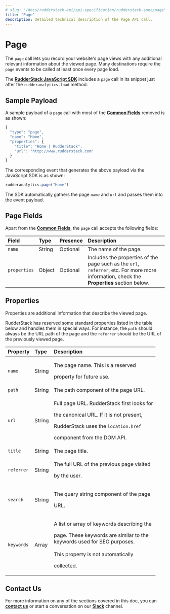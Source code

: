 ```yaml
---
# slug: "/docs/rudderstack-api/api-specification/rudderstack-spec/page"
title: "Page"
description: Detailed technical description of the Page API call.
---
```


# Page

The `page` call lets you record your website's page views with any additional relevant information about the viewed page. Many destinations require the `page` events to be called at least once every page load.

<div class="successBlock">

  The [**RudderStack JavaScript SDK**](../../../stream-sources/rudderstack-sdk-integration-guides/rudderstack-javascript-sdk/)
  includes a `page` call in its snippet just after the `rudderanalytics.load`
  method.
</div>

## Sample Payload

A sample payload of a `page` call with most of the [**Common Fields**](common-fields.md) removed is as shown:

```javascript
{
  "type": "page",
  "name": "Home",
  "properties": {
    "title": "Home | RudderStack",
    "url": "http://www.rudderstack.com"
  }
}
```

The corresponding event that generates the above payload via the JavaScript SDK is as shown:

```javascript
rudderanalytics.page("Home")
```

<div class="successBlock">

  The SDK automatically gathers the page `name` and `url` and passes them into
  the event payload.
</div>

## Page Fields

Apart from the [**Common Fields**](common-fields.md), the `page` call accepts the following fields:

| **Field**    | **Type** | **Presence** | **Description**                                                                                                                            |
| :----------- | :------- | :----------- | :----------------------------------------------------------------------------------------------------------------------------------------- |
| `name`       | String   | Optional     | The name of the page.                                                                                                                      |
| `properties` | Object   | Optional     | Includes the properties of the page such as the `url`, `referrer`, etc. For more more information, check the **Properties** section below. |

## Properties

Properties are additional information that describe the viewed page.

RudderStack has reserved some standard properties listed in the table below and handles them in special ways. For instance, the `path` should always be the URL path of the page and the `referrer` should be the URL of the previously viewed page.

<table>
  <thead>
    <tr>
      <th style="text-align:left">
        <b>Property</b>
      </th>
      <th style="text-align:left">
        <b>Type</b>
      </th>
      <th style="text-align:left">
        <b>Description</b>
      </th>
    </tr>
  </thead>
  <tbody>
    <tr>
      <td style="text-align:left">
        <code class="inline-code">name</code>
      </td>
      <td style="text-align:left">String</td>
      <td style="text-align:left">
        <p>The page name. This is a reserved</p>
        <p>property for future use.</p>
      </td>
    </tr>
    <tr>
      <td style="text-align:left">
        <code class="inline-code">path</code>
      </td>
      <td style="text-align:left">String</td>
      <td style="text-align:left">The path component of the page URL.</td>
    </tr>
    <tr>
      <td style="text-align:left">
        <code class="inline-code">url</code>
      </td>
      <td style="text-align:left">String</td>
      <td style="text-align:left">
        <p>Full page URL. RudderStack first looks for</p>
        <p>the canonical URL. If it is not present,</p>
        <p>
          RudderStack uses the <code class="inline-code">location.href</code>
        </p>
        <p>component from the DOM API.</p>
      </td>
    </tr>
    <tr>
      <td style="text-align:left">
        <code class="inline-code">title</code>
      </td>
      <td style="text-align:left">String</td>
      <td style="text-align:left">The page title.</td>
    </tr>
    <tr>
      <td style="text-align:left">
        <code class="inline-code">referrer</code>
      </td>
      <td style="text-align:left">String</td>
      <td style="text-align:left">
        <p>The full URL of the previous page visited</p>
        <p>by the user.</p>
      </td>
    </tr>
    <tr>
      <td style="text-align:left">
        <code class="inline-code">search</code>
      </td>
      <td style="text-align:left">String</td>
      <td style="text-align:left">
        <p>The query string component of the page</p>
        <p>URL.</p>
      </td>
    </tr>
    <tr>
      <td style="text-align:left">
        <code class="inline-code">keywords</code>
      </td>
      <td style="text-align:left">Array</td>
      <td style="text-align:left">
        <p>A list or array of keywords describing the</p>
        <p>
          page. These keywords are similar to the
          <br />
          keywords used for SEO purposes.
          <br />
          <br />
          This property is not automatically
        </p>
        <p>collected.</p>
      </td>
    </tr>
  </tbody>
</table>

## Contact Us

For more information on any of the sections covered in this doc, you can [**contact us**](mailto:%20docs@rudderstack.com) or start a conversation on our [**Slack**](https://rudderstack.com/join-rudderstack-slack-community) channel.
